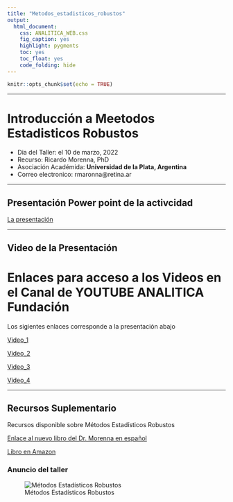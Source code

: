```yaml
---
title: "Metodos_estadisticos_robustos"
output:
  html_document:
    css: ANALITICA_WEB.css
    fig_caption: yes
    highlight: pygments
    toc: yes
    toc_float: yes
    code_folding: hide
---
```


```r
knitr::opts_chunk$set(echo = TRUE)
```

***

# Introducción a Meetodos Estadisticos Robustos

- Dia del Taller: el 10 de marzo, 2022
- Recurso: Ricardo Morenna, PhD
- Asociación Académida: **Universidad de la Plata, Argentina**
- Correo electronico: rmaronna@retina.ar


***

## Presentación Power point de la activcidad

[La presentación](Presentaciones/Maronna_Webinar-03-22.pdf) 





***

## Video de la Presentación

# Enlaces para acceso a los Videos en el Canal de YOUTUBE ANALITICA Fundación

Los sigientes enlaces corresponde a la presentación abajo

[Video_1]()

[Video_2]()

[Video_3]()

[Video_4]()


***






## Recursos Suplementario

Recursos disponible sobre Métodos Estadísticos Robustos

[Enlace al nuevo libro del Dr. Morenna en español](https://www.ic.fcen.uba.ar/noticias/nuevo-libro-de-ricardo-maronna)

[Libro en Amazon](https://www.amazon.com/dp/1119214688/ref=cm_sw_em_r_mt_dp_E6EMSVK1HC94BW60RCNC)



### Anuncio del taller


![Métodos Estadísticos Robustos](Fliers/Metodos_Robustos.png)
